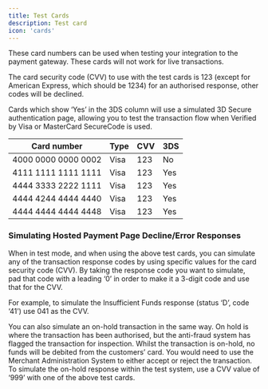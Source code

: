 ```yaml
---
title: Test Cards
description: Test card
icon: 'cards'
---
```


These card numbers can be used when testing your integration to the payment gateway. These cards will not work for live transactions.

The card security code (CVV) to use with the test cards is 123 (except for American Express, which should be 1234) for an authorised response, other codes will be declined.

Cards which show ‘Yes’ in the 3DS column will use a simulated 3D Secure authentication page, allowing you to test the transaction flow when Verified by Visa or MasterCard SecureCode is used.

| Card number          | Type  | CVV | 3DS |
|----------------------|------|-----|-----|
| 4000 0000 0000 0002 | Visa | 123 | No  |
| 4111 1111 1111 1111 | Visa | 123 | Yes |
| 4444 3333 2222 1111 | Visa | 123 | Yes |
| 4444 4244 4444 4440 | Visa | 123 | Yes |
| 4444 4444 4444 4448 | Visa | 123 | Yes |

### Simulating Hosted Payment Page Decline/Error Responses

When in test mode, and when using the above test cards, you can simulate any of the transaction response codes by using specific values for the card security code (CVV). By taking the response code you want to simulate, pad that code with a leading ‘0’ in order to make it a 3-digit code and use that for the CVV.

For example, to simulate the Insufficient Funds response (status ‘D’, code ‘41’) use 041 as the CVV.

You can also simulate an on-hold transaction in the same way. On hold is where the transaction has been authorised, but the anti-fraud system has flagged the transaction for inspection. Whilst the transaction is on-hold, no funds will be debited from the customers’ card. You would need to use the Merchant Administration System to either accept or reject the transaction. To simulate the on-hold response within the test system, use a CVV value of ‘999’ with one of the above test cards.
